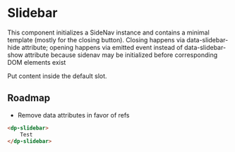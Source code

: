 

<Meta of={DpSlidebar} />

# Slidebar

This component initializes a SideNav instance and contains a minimal template (mostly for the closing button).
Closing happens via data-slidebar-hide attribute; opening happens via emitted event instead of data-slidebar-show attribute
because sidenav may be initialized before corresponding DOM elements exist

Put content inside the default slot.

## Roadmap

- Remove data attributes in favor of refs

```html
<dp-slidebar>
    Test
</dp-slidebar>
```

